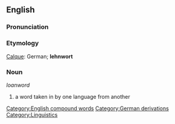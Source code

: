 {{wikipedia}}

==English==

===Pronunciation===
{{substub}}

===Etymology===
[[Calque]]: German; '''lehnwort'''

===Noun===
''loanword''

# a word taken in by one language from another

[[Category:English compound words]]
[[Category:German derivations]]
[[Category:Linguistics]]